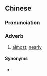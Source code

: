 ==Chinese==
{{zh-forms|s=争啲}}

===Pronunciation===
{{zh-pron
|c=zaang1 di1
|cat=adv
}}

===Adverb===
{{zh-adv}}

# {{lb|zh|Cantonese}} [[almost]]; [[nearly]]

====Synonyms====
* {{zh-l|差點}}